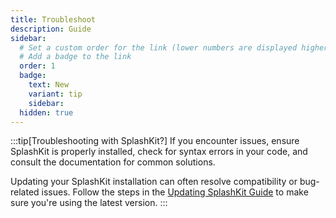 ```yaml
---
title: Troubleshoot
description: Guide
sidebar:
  # Set a custom order for the link (lower numbers are displayed higher up)
  # Add a badge to the link
  order: 1
  badge:
    text: New
    variant: tip
    sidebar:
  hidden: true
---
```



:::tip[Troubleshooting with SplashKit?]
If you encounter issues, ensure SplashKit is properly installed, check for syntax errors in your code, and consult the documentation for common solutions.

Updating your SplashKit installation can often resolve compatibility or bug-related issues. Follow the steps in the [Updating SplashKit Guide](/installation/update-splashkit) to make sure you're using the latest version.
:::

<CardGrid>
  <LinkCard
    title="Windows (MSYS2)"
    description="FAQs on Windows (MSYS2) Troubleshooting"
    href="/troubleshoot/windows-msys2/"
  />
  <LinkCard
    title="Windows (WSL)"
    description="FAQS on Windows (WSL) Troubleshooting"
    href="/troubleshoot/windows-wsl"
  />
  <LinkCard
    title="MacOS"
    description="FAQs on MacOS Troubleshooting"  
    href="/troubleshoot/macos/"
  />
  <LinkCard
    title="Linux"
    description="FAQS on Linux Troubleshooting"
    href="/troubleshoot/linux/"
  />
</CardGrid>
